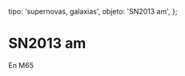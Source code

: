 
  tipo: 'supernovas, galaxias',
  objeto: 'SN2013 am',
};

# SN2013 am

En M65

<Imagen
  src="registro/sn2013-am_20130402_m65-3-600s-2abril-2013.jpg"
  fecha="20130402"
  desc="600s"
/>